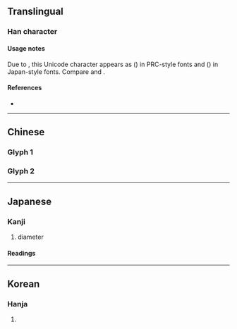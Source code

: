 {{also|徑|逕}}
{{character info/new}}
==Translingual==
{{Han simplified forms|徑|径|径}}

===Han character===
{{Han char|rn=60|rad=彳|as=05|sn=8|four=|canj=HONOM,HOEG|ids=⿰彳𢀖(G),⿰彳圣(TJ)}}

====Usage notes====
Due to {{w|Han unification}}, this Unicode character appears as {{l|zh|径}} ({{l|zh|[[彳]][[𢀖]]}}) in PRC-style fonts and {{l|ja|径}} ({{l|ja|[[彳]][[圣]]}}) in Japan-style fonts. Compare {{l|zh|茎}} and {{l|ja|茎}}.

====References====
* {{Han ref|kx=0365.411|dkj=10080|dj=0686.060|hdz=20818.010|uh=5F84|ud=24452}}

----

==Chinese==

===Glyph 1===
{{Han-glyphref|⿰彳𢀖|}}
{{zh-see|徑|s}}
===Glyph 2===
{{Han-glyphref|⿰彳圣|}}
{{zh-see|徑|v}}

----

==Japanese==
{{ja-kanji forms|径|徑}}

===Kanji===
{{ja-kanji|grade=4|rs=彳05|kyu=徑}}

# diameter

====Readings====
{{ja-readings
|goon=きょう
|kanon=けい
|kun=こみち-, みち-, さしわたし-
}}

----

==Korean==

===Hanja===
{{ko-hanja|hangeul=경|eumhun=|rv=gyeong|mr=kyŏng|y=kyeng}}

# {{defn|lang=ko|sort=彳05}}